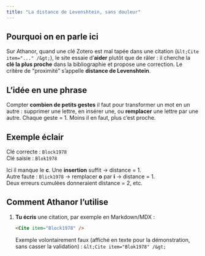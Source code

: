 ```yaml
---
title: "La distance de Levenshtein, sans douleur"
---
```


## Pourquoi on en parle ici

Sur Athanor, quand une clé Zotero est mal tapée dans une citation (`&lt;Cite item="..." /&gt;`), le site essaie d’**aider** plutôt que de râler : il cherche la **clé la plus proche** dans la bibliographie et propose une correction. Le critère de “proximité” s’appelle **distance de Levenshtein**.

## L’idée en une phrase

Compter **combien de petits gestes** il faut pour transformer un mot en un autre : supprimer une lettre, en insérer une, ou **remplacer** une lettre par une autre. Chaque geste = 1. Moins il en faut, plus c’est proche.

## Exemple éclair

Clé correcte : `Block1978`  
Clé saisie : `Blok1978`

Ici il manque le **c**. Une **insertion** suffit → distance = 1.  
Autre faute : `Blick1978` → remplacer **o** par **i** → distance = 1.  
Deux erreurs cumulées donneraient distance = 2, etc.

## Comment Athanor l’utilise

1. **Tu écris** une citation, par exemple en Markdown/MDX :  
   ```md
   <Cite item="Block1978" />
   ```

   Exemple volontairement faux (affiché en texte pour la démonstration, sans casser la validation) :
   `&lt;Cite item="Blok1978" /&gt;`
